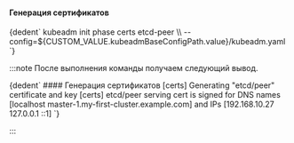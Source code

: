

<h4>Генерация сертификатов</h4>
<CodeBlock language="bash">
  {dedent`
    kubeadm init phase certs etcd-peer \\
      --config=${CUSTOM_VALUE.kubeadmBaseConfigPath.value}/kubeadm.yaml
  `}
</CodeBlock>

:::note
После выполнения команды получаем следующий вывод.

<CodeBlock language="bash">
  {dedent`
    #### Генерация сертификатов
    [certs] Generating "etcd/peer" certificate and key
    [certs] etcd/peer serving cert is signed for DNS names [localhost master-1.my-first-cluster.example.com] and IPs [192.168.10.27 127.0.0.1 ::1]
  `}
</CodeBlock>

:::
